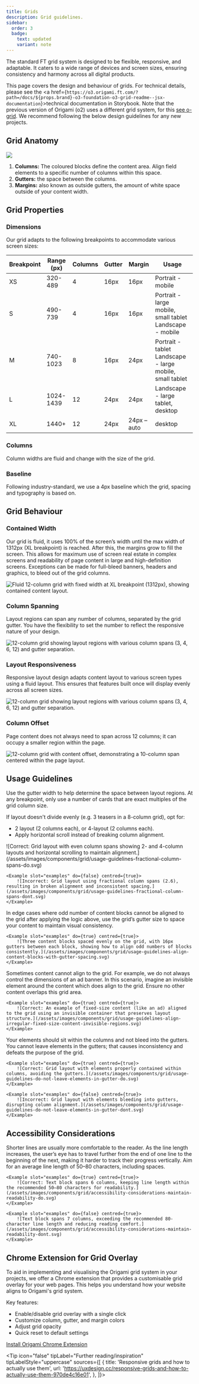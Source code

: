 ```yaml
---
title: Grids
description: Grid guidelines.
sidebar:
  order: 3
  badge:
    text: updated
    variant: note
---
```



The standard FT grid system is designed to be flexible, responsive, and adaptable. It caters to a wide range of devices and screen sizes, ensuring consistency and harmony across all digital products.

This page covers the design and behaviour of grids. For technical details, please see the <a href={`https://o3.origami.ft.com/?path=/docs/${props.brand}-o3-foundation-o3-grid-readme--jsx-documentation`}>technical documentation in Storybook</a>. Note that the previous version of Origami (o2) uses a different grid system, for this [see o-grid](https://o2-core.origami.ft.com/index.html?path=/docs/maintained-o-grid-readme--docs&globals=backgrounds:!undefined). We recommend following the below design guidelines for any new projects.

## Grid Anatomy

![](/assets/images/components/grid/anatomy.svg)

1. **Columns:** The coloured blocks define the content area. Align field elements to a specific number of columns within this space.
2. **Gutters:** the space between the columns.
3. **Margins:** also known as outside gutters, the amount of white space outside of your content width.

## Grid Properties

### Dimensions

Our grid adapts to the following breakpoints to accommodate various screen sizes:

<table>
	<thead>
		<tr>
			<th>Breakpoint</th>
			<th>Range (px)</th>
			<th>Columns</th>
			<th>Gutter</th>
			<th>Margin</th>
			<th>Usage</th>
		</tr>
	</thead>
	<tbody>
		<tr>
			<td>XS</td>
			<td>320-489</td>
			<td>4</td>
			<td>16px</td>
			<td>16px</td>
			<td>Portrait - mobile</td>
		</tr>
		<tr>
			<td>S</td>
			<td>490-739</td>
			<td>4</td>
			<td>16px</td>
			<td>16px</td>
			<td>
				Portrait - large mobile, small tablet <br />
				Landscape - mobile
			</td>
		</tr>
		<tr>
			<td>M</td>
			<td>740-1023</td>
			<td>8</td>
			<td>16px</td>
			<td>24px</td>
			<td>
				Portrait - tablet <br />
				Landscape - large mobile, small tablet
			</td>
		</tr>
		<tr>
			<td>L</td>
			<td>1024-1439</td>
			<td>12</td>
			<td>24px</td>
			<td>24px</td>
			<td>
				Landscape - large tablet, <br />
				desktop
			</td>
		</tr>
		<tr>
			<td>XL</td>
			<td>1440+</td>
			<td>12</td>
			<td>24px</td>
			<td>24px – auto</td>
			<td>desktop</td>
		</tr>
	</tbody>
</table>

### Columns

Column widths are fluid and change with the size of the grid.

### Baseline

Following industry-standard, we use a 4px baseline which the grid, spacing and typography is based on.

## Grid Behaviour

### Contained Width

Our grid is fluid, it uses 100% of the screen’s width until the max width of 1312px (XL breakpoint) is reached. After this, the margins grow to fill the screen. This allows for maximum use of screen real estate in complex screens and readability of page content in large and high-definition screens.
Exceptions can be made for full-bleed banners, headers and graphics, to bleed out of the grid columns.

![Fluid 12-column grid with fixed width at XL breakpoint (1312px), showing contained content layout.](/assets/images/components/grid/contained-width.svg)

### Column Spanning

Layout regions can span any number of columns, separated by the grid gutter. You have the flexibility to set the number to reflect the responsive nature of your design.

![12-column grid showing layout regions with various column spans (3, 4, 6, 12) and gutter separation.](/assets/images/components/grid/column-spanning.svg)

### Layout Responsiveness

Responsive layout design adapts content layout to various screen types using a fluid layout. This ensures that features built once will display evenly across all screen sizes.

![12-column grid showing layout regions with various column spans (3, 4, 6, 12) and gutter separation.](/assets/images/components/grid/layout-responsiveness.svg)

### Column Offset

Page content does not always need to span across 12 columns; it can occupy a smaller region within the page.

![12-column grid with content offset, demonstrating a 10-column span centered within the page layout.](/assets/images/components/grid/column-offset.svg)

## Usage Guidelines

<Guideline summary="Do not use fractional column spans" do={true}>
	<div slot="description">
		<p>
			Use the gutter width to help determine the space between layout regions. At any breakpoint, only use a number of cards that are exact multiples of the grid column size.
		</p>
		<p>If layout doesn't divide evenly (e.g. 3 teasers in a 8-column grid), opt for:</p>
		<ul>
			<li>2 layout (2 columns each), or 4-layout (2 columns each).</li>
			<li>Apply horizontal scroll instead of breaking column alignment.</li>
		</ul>
	</div>
    <Example slot="examples" do={true} centred={true}>
    	![Correct: Grid layout with even column spans showing 2- and 4-column layouts and horizontal scrolling to maintain alignment.](/assets/images/components/grid/usage-guidelines-fractional-column-spans-do.svg)
    </Example>

    <Example slot="examples" do={false} centred={true}>
    	![Incorrect: Grid layout using fractional column spans (2.6), resulting in broken alignment and inconsistent spacing.](/assets/images/components/grid/usage-guidelines-fractional-column-spans-dont.svg)
    </Example>

</Guideline>

<Guideline summary="Align Odd Content Blocks with Gutter Spacing" do={true}>
	<div slot="description">
		<p>In edge cases where odd number of content blocks cannot be aligned to the grid after applying the logic above, use the grid’s gutter size to space your content to maintain visual consistency.</p>
	</div>

    <Example slot="examples" do={true} centred={true}>
    	![Three content blocks spaced evenly on the grid, with 16px gutters between each block, showing how to align odd numbers of blocks consistently.](/assets/images/components/grid/usage-guidelines-align-content-blocks-with-gutter-spacing.svg)
    </Example>

</Guideline>

<Guideline summary="Align irregular or fixed sized content using invisible regions" do={true}>
	<p slot="description">
		Sometimes content cannot align to the grid. For example, we do not always control the dimensions of an ad banner. In this scenario, imagine an invisible element around the content which does align to the grid. Ensure no other content overlaps this grid area.
	</p>

    <Example slot="examples" do={true} centred={true}>
    	![Correct: An example of fixed-size content (like an ad) aligned to the grid using an invisible container that preserves layout structure.](/assets/images/components/grid/usage-guidelines-align-irregular-fixed-size-content-invisible-regions.svg)
    </Example>

</Guideline>

<Guideline summary="Do not leave elements in the gutters" do={true}>
	<p slot="description">
		Your elements should sit within the columns and not bleed into the gutters. You cannot leave elements in the gutters; that causes inconsistency and defeats the purpose of the grid.
	</p>
		
	<Example slot="examples" do={true} centred={true}>
    	![Correct: Grid layout with elements properly contained within columns, avoiding the gutters.](/assets/images/components/grid/usage-guidelines-do-not-leave-elements-in-gutter-do.svg)
    </Example>

    <Example slot="examples" do={false} centred={true}>
    	![Incorrect: Grid layout with elements bleeding into gutters, disrupting column alignment.](/assets/images/components/grid/usage-guidelines-do-not-leave-elements-in-gutter-dont.svg)
    </Example>

</Guideline>

## Accessibility Considerations

<Guideline summary="Maintain readability range for article body" do={true}>
	<div slot="description">
		<p>Shorter lines are usually more comfortable to the reader. As the line length increases, the user’s eye has to travel further from the end of one line to the beginning of the next, making it harder to track their progress vertically. Aim for an average line length of 50–80 characters, including spaces.</p>
    </div>

    <Example slot="examples" do={true} centred={true}>
    	![Correct: Text block spans 6 columns, keeping line length within the recommended 50–80 characters for readability.](/assets/images/components/grid/accessibility-considerations-maintain-readability-do.svg)
    </Example>

    <Example slot="examples" do={false} centred={true}>
    	![Text block spans 7 columns, exceeding the recommended 80-character line length and reducing reading comfort.](/assets/images/components/grid/accessibility-considerations-maintain-readability-dont.svg)
    </Example>

</Guideline>

## Chrome Extension for Grid Overlay

To aid in implementing and visualising the Origami grid system in your projects, we offer a Chrome extension that provides a customisable grid overlay for your web pages. This helps you understand how your website aligns to Origami's grid system.

Key features:

- Enable/disable grid overlay with a single click
- Customize column, gutter, and margin colors
- Adjust grid opacity
- Quick reset to default settings

[Install Origami Chrome Extension](https://chromewebstore.google.com/detail/origami/dnbpiedepbjomlcddalmifemnmgcailh)

<Tip
	icon="false"
	tipLabel="Further reading/inspiration"
	tipLabelStyle="uppercase"
	sources={[
		{
			title: 'Responsive grids and how to actually use them',
			url: 'https://uxdesign.cc/responsive-grids-and-how-to-actually-use-them-970de4c16e01',
		},
	]}></Tip>
